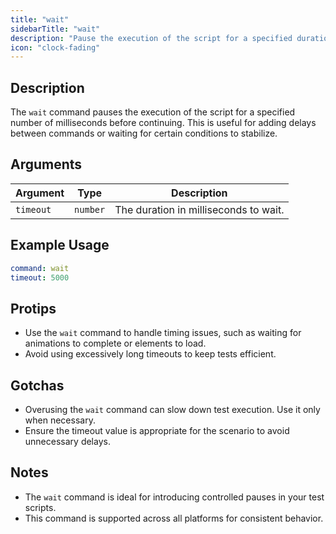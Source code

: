 ```yaml
---
title: "wait"
sidebarTitle: "wait"
description: "Pause the execution of the script for a specified duration."
icon: "clock-fading"
---
```


## Description
The `wait` command pauses the execution of the script for a specified number of milliseconds before continuing. This is useful for adding delays between commands or waiting for certain conditions to stabilize.

## Arguments
| Argument  | Type     | Description                              |
|-----------|----------|------------------------------------------|
| `timeout` | `number` | The duration in milliseconds to wait.    |

## Example Usage
```yaml
command: wait
timeout: 5000
```

## Protips
- Use the `wait` command to handle timing issues, such as waiting for animations to complete or elements to load.
- Avoid using excessively long timeouts to keep tests efficient.

## Gotchas
- Overusing the `wait` command can slow down test execution. Use it only when necessary.
- Ensure the timeout value is appropriate for the scenario to avoid unnecessary delays.

## Notes
- The `wait` command is ideal for introducing controlled pauses in your test scripts.
- This command is supported across all platforms for consistent behavior.

